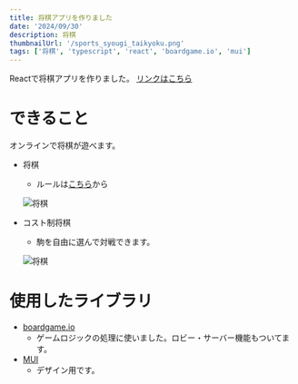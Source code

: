 ```yaml
---
title: 将棋アプリを作りました
date: '2024/09/30'
description: 将棋
thumbnailUrl: '/sports_syougi_taikyoku.png'
tags: ['将棋', 'typescript', 'react', 'boardgame.io', 'mui']
---
```


Reactで将棋アプリを作りました。
[リンクはこちら](https://games.at-math.com/)

# できること

オンラインで将棋が遊べます。 <br/>

- 将棋
  - ルールは[こちら](https://ja.wikipedia.org/wiki/%E5%B0%86%E6%A3%8B#%E3%83%AB%E3%83%BC%E3%83%AB)から

  ![将棋](/将棋.png)

- コスト制将棋
  - 駒を自由に選んで対戦できます。

  ![将棋](/コスト制将棋.png)


# 使用したライブラリ

- [boardgame.io](https://boardgame.io/)
  - ゲームロジックの処理に使いました。ロビー・サーバー機能もついてます。
- [MUI](https://mui.com/)
  - デザイン用です。
